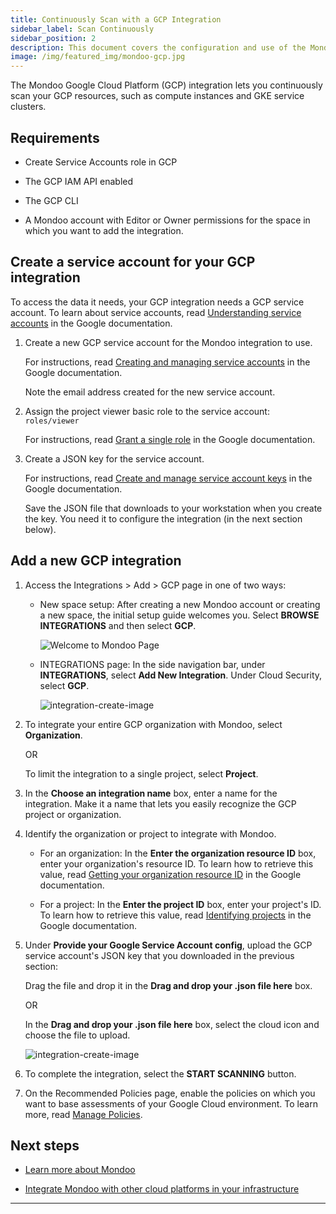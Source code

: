 ```yaml
---
title: Continuously Scan with a GCP Integration
sidebar_label: Scan Continuously
sidebar_position: 2
description: This document covers the configuration and use of the Mondoo Google Cloud Platform (GCP) Integration to scan GCP projects
image: /img/featured_img/mondoo-gcp.jpg
---
```


The Mondoo Google Cloud Platform (GCP) integration lets you continuously scan your GCP resources, such as compute instances and GKE service clusters.

## Requirements

- Create Service Accounts role in GCP

- The GCP IAM API enabled

- The GCP CLI

- A Mondoo account with Editor or Owner permissions for the space in which you want to add the integration.

## Create a service account for your GCP integration

To access the data it needs, your GCP integration needs a GCP service account. To learn about service accounts, read [Understanding service accounts](https://cloud.google.com/iam/docs/understanding-service-accounts) in the Google documentation.

1. Create a new GCP service account for the Mondoo integration to use.

   For instructions, read [Creating and managing service accounts](https://cloud.google.com/iam/docs/creating-managing-service-accounts#iam-service-accounts-create-gcloud) in the Google documentation.

   Note the email address created for the new service account.

2. Assign the project viewer basic role to the service account: `roles/viewer`

   For instructions, read [Grant a single role](https://cloud.google.com/iam/docs/granting-changing-revoking-access#grant-single-role) in the Google documentation.

3. Create a JSON key for the service account.

   For instructions, read [Create and manage service account keys](https://cloud.google.com/iam/docs/creating-managing-service-account-keys#iam-service-account-keys-get-gcloud) in the Google documentation.

   Save the JSON file that downloads to your workstation when you create the key. You need it to configure the integration (in the next section below).

## Add a new GCP integration

1. Access the Integrations > Add > GCP page in one of two ways:

   - New space setup: After creating a new Mondoo account or creating a new space, the initial setup guide welcomes you. Select **BROWSE INTEGRATIONS** and then select **GCP**.

     ![Welcome to Mondoo Page](/img/platform/start/welcome_to_mondoo.png)

   - INTEGRATIONS page: In the side navigation bar, under **INTEGRATIONS**, select **Add New Integration**. Under Cloud Security, select **GCP**.

     ![integration-create-image](/img/platform/infra/cloud/gcp/add-int-gcp-top.png)

2. To integrate your entire GCP organization with Mondoo, select **Organization**.

   OR

   To limit the integration to a single project, select **Project**.

3. In the **Choose an integration name** box, enter a name for the integration. Make it a name that lets you easily recognize the GCP project or organization.

4. Identify the organization or project to integrate with Mondoo.

   - For an organization: In the **Enter the organization resource ID** box, enter your organization's resource ID. To learn how to retrieve this value, read [Getting your organization resource ID](https://cloud.google.com/resource-manager/docs/creating-managing-organization#retrieving_your_organization_id) in the Google documentation.

   - For a project: In the **Enter the project ID** box, enter your project's ID. To learn how to retrieve this value, read [Identifying projects](https://cloud.google.com/resource-manager/docs/creating-managing-projects#identifying_projects) in the Google documentation.

5. Under **Provide your Google Service Account config**, upload the GCP service account's JSON key that you downloaded in the previous section:

   Drag the file and drop it in the **Drag and drop your .json file here** box.

   OR

   In the **Drag and drop your .json file here** box, select the cloud icon and choose the file to upload.

   ![integration-create-image](/img/platform/infra/cloud/gcp/add-int-gcp-bottom.png)

6. To complete the integration, select the **START SCANNING** button.

7. On the Recommended Policies page, enable the policies on which you want to base assessments of your Google Cloud environment. To learn more, read [Manage Policies](/platform/security/posture/policies/).

## Next steps

- [Learn more about Mondoo](/platform/start/plat-what-is/)

- [Integrate Mondoo with other cloud platforms in your infrastructure](/platform/infra/cloud/overview/)

---
